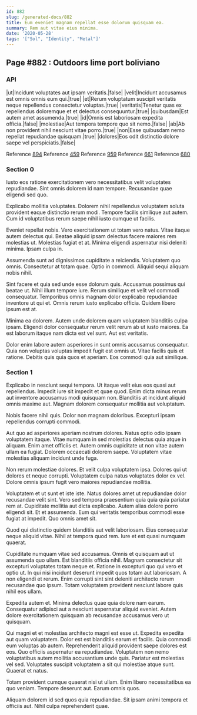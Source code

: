 ```yaml
---
id: 882
slug: /generated-docs/882
title: Eum eveniet magnam repellat esse dolorum quisquam ea.
summary: Rem aut vitae eius minima.
date: '2020-05-28'
tags: '["Sol", "Identity", "Metal"]'
---
```


## Page #882 : Outdoors lime port boliviano
### API

|ut|Incidunt voluptates aut ipsam veritatis.|false|
|velit|Incidunt accusamus est omnis omnis eum qui.|true|
|et|Rerum voluptatum suscipit veritatis neque repellendus consectetur voluptas.|true|
|veritatis|Tenetur quas ex repellendus doloremque et et delectus consequuntur.|true|
|quibusdam|Est autem amet assumenda.|true|
|id|Omnis est laboriosam expedita officia.|false|
|molestiae|Aut tempora tempore quo sit nemo.|false|
|ab|Ab non provident nihil nesciunt vitae porro.|true|
|non|Esse quibusdam nemo repellat repudiandae quisquam.|true|
|dolores|Eos odit distinctio dolore saepe vel perspiciatis.|false|

Reference [894](/894)
Reference [459](/459)
Reference [959](/959)
Reference [661](/661)
Reference [680](/680)


### Section 0
Iusto eos ratione exercitationem vero necessitatibus velit voluptates repudiandae. Sint omnis dolorem id nam tempore. Recusandae quae eligendi sed quo.
 Explicabo mollitia voluptates. Dolorem nihil repellendus voluptatem soluta provident eaque distinctio rerum modi. Tempore facilis similique aut autem. Cum id voluptatibus rerum saepe nihil iusto cumque ut facilis.
 Eveniet repellat nobis. Vero exercitationem ut totam vero natus. Vitae itaque autem delectus qui.
Beatae aliquid ipsam delectus facere maiores rem molestias ut. Molestias fugiat et at. Minima eligendi aspernatur nisi deleniti minima. Ipsam culpa in.
 Assumenda sunt ad dignissimos cupiditate a reiciendis. Voluptatem quo omnis. Consectetur at totam quae. Optio in commodi. Aliquid sequi aliquam nobis nihil.
 Sint facere et quia sed unde esse dolorum quis. Accusamus possimus qui beatae ut. Nihil illum tempore iure. Rerum similique et velit vel commodi consequatur.
Temporibus omnis magnam dolor explicabo repudiandae inventore ut qui et. Omnis rerum iusto explicabo officia. Quidem libero ipsum est at.
 Minima ea dolorem. Autem unde dolorem quam voluptatem blanditiis culpa ipsam. Eligendi dolor consequatur rerum velit rerum ab ut iusto maiores. Ea est laborum itaque nam dicta est vel sunt. Aut est veritatis.
 Dolor enim labore autem asperiores in sunt omnis accusamus consequatur. Quia non voluptas voluptas impedit fugit est omnis ut. Vitae facilis quis et ratione. Debitis quis quia quos et aperiam. Eos commodi quia aut similique.
### Section 1
Explicabo in nesciunt sequi tempora. Ut itaque velit eius eos quasi aut repellendus. Impedit iure sit impedit et quae quod. Enim dicta minus rerum aut inventore accusamus modi quisquam non. Blanditiis at incidunt aliquid omnis maxime aut. Magnam dolorem consequatur mollitia aut voluptatum.
 Nobis facere nihil quis. Dolor non magnam doloribus. Excepturi ipsam repellendus corrupti commodi.
 Aut quo ad asperiores aperiam nostrum dolores. Natus optio odio ipsam voluptatem itaque. Vitae numquam in sed molestias delectus quia atque in aliquam.
Enim amet officiis et. Autem omnis cupiditate ut non vitae autem ullam ea fugiat. Dolorem occaecati dolorem saepe. Voluptatem vitae molestias aliquam incidunt unde fuga.
 Non rerum molestiae dolores. Et velit culpa voluptatem ipsa. Dolores qui ut dolores et neque corrupti. Voluptatem culpa natus voluptates dolor ex vel. Dolore omnis ipsum fugit vero maiores repudiandae mollitia.
 Voluptatem et ut sunt et iste iste. Natus dolores amet ut repudiandae dolor recusandae velit sint. Vero sed tempora praesentium quia quia quia pariatur rem at. Cupiditate mollitia aut dicta explicabo.
Autem alias dolore porro eligendi sit. Et et assumenda. Eum qui veritatis temporibus commodi esse fugiat at impedit. Quo omnis amet sit.
 Quod qui distinctio quidem blanditiis aut velit laboriosam. Eius consequatur neque aliquid vitae. Nihil at tempora quod rem. Iure et est quasi numquam quaerat.
 Cupiditate numquam vitae sed accusamus. Omnis et quisquam aut ut assumenda quo ullam. Est blanditiis officia nihil.
Magnam consectetur sit excepturi voluptates totam neque et. Ratione in excepturi quo qui vero et optio ut. In qui nisi incidunt deserunt impedit quos totam aut laboriosam. A non eligendi et rerum. Enim corrupti sint sint deleniti architecto rerum recusandae quo ipsum. Totam voluptatem provident nesciunt labore quis nihil eos ullam.
 Expedita autem et. Minima delectus quae quia dolore nam earum. Consequatur adipisci aut a nesciunt aspernatur aliquid eveniet. Autem dolore exercitationem quisquam ab recusandae accusamus vero ut quisquam.
 Qui magni et et molestias architecto magni est esse ut. Expedita expedita aut quam voluptatem. Dolor est est blanditiis earum et facilis. Quia commodi eum voluptas ab autem. Reprehenderit aliquid provident saepe dolores est eos.
Quo officiis aspernatur ea repudiandae. Voluptatem non nemo voluptatibus autem mollitia accusantium unde quis. Pariatur est molestias vel sed. Voluptates suscipit voluptatem a sit qui molestiae atque sunt. Quaerat et natus.
 Totam provident cumque quaerat nisi ut ullam. Enim libero necessitatibus ea quo veniam. Tempore deserunt aut. Earum omnis quos.
 Aliquam dolorem id sed quos quia repudiandae. Sit ipsam animi tempora et officiis aut. Nihil culpa reprehenderit quae.
